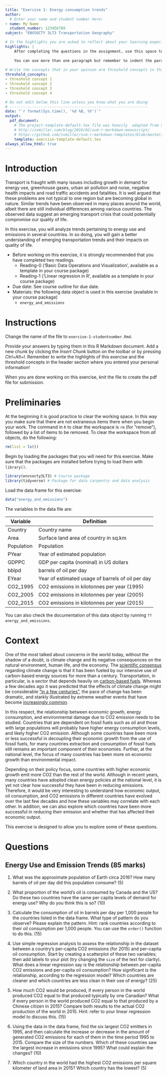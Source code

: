 ```yaml
---
title: "Exercise 1: Energy consumption trends"
author:
  # Enter your name and student number here:
- name: My Name
  student_number: 123456789
subject: "ENVSOCTY 3LT3 Transportation Geography"

# In the highlights you are asked to reflect about your learning experience while working on this exercise. This section is worth 10 marks.
highlights: |
    After completing the questions in the assignment, use this space to briefly write your thoughts about your learning experience. What did you learn working on this assignment? How were you challenged? Or was it easy?
    
    You can use more than one paragraph but remember to indent the paragraphs. This summary does not need to be very long, try to write it in about 200 words.
    
# Write the concepts that in your opinion are threshold concepts in this exercise. A threshold concept is a key idea that once you grasp it, it changes your understanding of a topic, phenomenon, subject, method, etc. Write between three and five threshold concepts that apply to your learning experience working on this exercise. This section is worth 5 marks.
threshold_concepts: 
- threshold concept 1
- threshold concept 2 
- threshold concept 3
- threshold concept 4

# Do not edit below this line unless you know what you are doing
# --------------------------------------------------------------
date: "`r format(Sys.time(), '%d %B, %Y')`"
output:
  pdf_document:
    # The project-template-default.tex file was heavily  adapted from Steven V. Miller's template for academic manuscripts. See:
    # http://svmiller.com/blog/2016/02/svm-r-markdown-manuscript/
    # https://github.com/svmiller/svm-r-markdown-templates/blob/master/svm-latex-ms.tex
    template: exercise-template-default.tex
always_allow_html: true
---
```


# Introduction

Transport is fraught with many issues including growth in demand for energy use, greenhouse gases, urban air pollution and noise, negative health impacts and road traffic accidents and fatalities. It is well argued that these problems are not typical to one region but are becoming global in nature. Similar trends have been observed in many places around the world, albeit there are still individual differences among various countries. The observed data suggest an emerging transport crisis that could potentially compromise our quality of life.

In this exercise, you will analyze trends pertaining to energy use and emissions in several countries. In so doing, you will gain a better understanding of emerging transportation trends and their impacts on quality of life.

* Before working on this exercise, it is strongly recommended that you have completed two readings.
    + Reading-0 ('Basic Data Operations and Visualization', available as a template in your course package)
    + Reading-1 ('Linear regression in R', available as a template in your course package)
* Due date:	See course outline for due date.
* Materials: the following data object is used in this exercise (available in your course package)
    + `energy_and_emissions`

# Instructions

Change the name of the file to `exercise-1-studentnumber.Rmd`. 

Provide your answers by typing them in this R Markdown document. Add a new chunk by clicking the *Insert Chunk* button on the toolbar or by pressing *Ctrl+Alt+I*. Remember to write the highlights of this exercise and the threshold concepts in the header section where you entered your personal information!

When you are done working on this exercise, _knit_ the file to create the pdf file for submission.

# Preliminaries

At the beginning it is good practice to clear the working space. In this way you make sure that there are not extraneous items there when you begin your work. The command in `R` to clear the workspace is `rm` (for "remove"), followed by a list of items to be removed. To clear the workspace from _all_ objects, do the following:
```r
rm(list = ls())
```

Begin by loading the packages that you will need for this exercise. Make sure that the packages are installed before trying to load them with `library()`. 
```r
library(envsocty3LT3) # Course package
library(tidyverse) # Package for data carpentry and data analysis
```

Load the data frame for this exercise:
```r
data("energy_and_emissions")
```

The variables in the data file are:

Variable | Definition
-- | --
Country	| Country name
Area | Surface land area of country in sq.km
Population | Population
PYear | Year of estimated population
GDPPC | GDP per capita (nominal) in US dollars
bblpd | barrels of oil per day
EYear | Year of estimated usage of barrels of oil per day
CO2_1995 | CO2 emissions in kilotonnes per year (1995)
CO2_2005 | CO2 emissions in kilotonnes per year (2005)
CO2_2015 | CO2 emissions in kilotonnes per year (2015)

You can also check the documentation of this data object by running `??energy_and_emissions`.

# Context

One of the most talked about concerns in the world today, without the shadow of a doubt, is climate change and its negative consequences on the natural environment, human life, and the economy. The [scientific consensus](https://www.ipcc.ch/report/sixth-assessment-report-cycle/) regarding climate change is that it has been fueled by our intensive use of carbon-based energy sources for more than a century. Transportation, in particular, is a sector that depends heavily on [carbon-based fuels](https://oee.nrcan.gc.ca/corporate/statistics/neud/dpa/showTable.cfm?type=CP&sector=tran&juris=ca&rn=1&page=0). Whereas a few decades ago it was predicted that the effects of climate change might be considerable ["in a few centuries"](https://paperspast.natlib.govt.nz/newspapers/ROTWKG19120814.2.56.5), the pace of change has been dramatic, and starkly illustrated by extreme weather events that have become [increasingly common](https://www.c2es.org/content/extreme-weather-and-climate-change/). 

In this respect, the relationship between economic growth, energy consumption, and environmental damage due to CO2 emission needs to be studied. Countries that are dependent on fossil fuels such as oil and those with large populations will probably have higher energy consumption levels, and likely higher CO2 emission. Although some countries have been more or less successful in decoupling their economic growth from the use of fossil fuels, for many countries extraction and consumption of fossil fuels still remains an important component of their economies. Further, at the national level, the focus of many countries has been more on economic growth than environmental impact. 

Depending on their policy focus, some countries with higher economic growth emit more CO2 than the rest of the world. Although in recent years, many countries have adopted clean energy policies at the national level, it is yet not clear how successful they have been in reducing emissions. Therefore, it would be very interesting to understand how economic output, oil consumption, and CO2 emissions in different countries have evolved over the last few decades and how these variables may correlate with each other. In addition, we can also explore which countries have been more successful in reducing their emission and whether that has affected their economic output.

This exercise is designed to allow you to explore some of these questions.

# Questions

## Energy Use and Emission Trends (85 marks)

1.	What was the approximate population of Earth circa 2016? How many barrels of oil per day did this population consume? (5)

2.	What proportion of the world's oil is consumed by Canada and the US? Do these two countries have the same per capita levels of demand for energy use? Why do you think this is so? (10)

3.	Calculate the consumption of oil in barrels per day per 1,000 people for the countries listed in the data frame. What type of pattern do you observe? Please explain the pattern. Hint: rank countries according to their oil consumption per 1,000 people. You can use the `order()` function to do this. (15)

4. Use simple regression analysis to assess the relationship in the dataset between a country's per-capita CO2 emissions (for 2015) and per-capita oil consumption. Start by creating a scatterplot of these two variables; then add labels to your plot (try changing the `size` of the text for clarity). What does a linear regression say is the relationship between per-capita CO2 emissions and per-capita oil consumption? How significant is the relationship, according to the regression model? Which countries are cleaner and which countries are less clean in their use of energy? (25)

5. How much CO2 would be produced, if every person in the world produced CO2 equal to that produced typically by one Canadian? What if every person in the world produced CO2 equal to that produced by a Chinese citizen in 2015? Compare both results to the actual CO2 production of the world in 2015. Hint: refer to your linear regression model to discuss this. (15)

6.	Using the data in the data frame, find the six largest CO2 emitters in 1995, and then calculate the increase or decrease in the amount of generated CO2 emissions for each of them in the time period 1995 to 2015. Compare the size of the numbers. Which of these countries saw the largest increase in emissions since 1995? What could explain the changes? (10)

7.	Which country in the world had the highest CO2 emissions per square kilometer of land area in 2015? Which country has the lowest? (5) 
